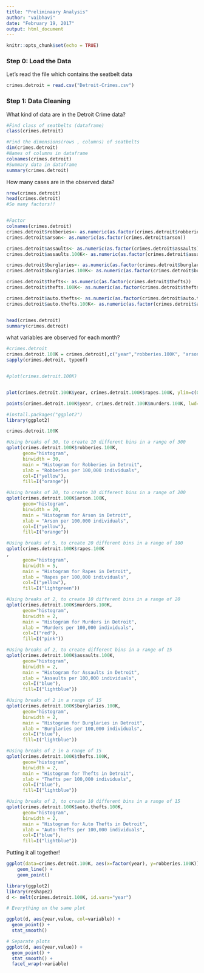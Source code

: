 ```yaml
---
title: "Preliminaary Analysis"
author: "vaibhavi"
date: "February 19, 2017"
output: html_document
---
```


```r
knitr::opts_chunk$set(echo = TRUE)
```

### Step 0: Load the Data
Let's read the file which contains the seatbelt data
```r
crimes.detroit = read.csv("Detroit-Crimes.csv")
```

### Step 1: Data Cleaning
What kind of data are in the Detroit Crime data? 
```r
#Find class of seatbelts (dataframe)
class(crimes.detroit)

#Find the dimensions(rows , columns) of seatbelts
dim(crimes.detroit)
#Names of columns in dataframe
colnames(crimes.detroit)
#Summary data in dataframe
summary(crimes.detroit)
```

How many cases are in the observed data?
```r
nrow(crimes.detroit)
head(crimes.detroit)
#So many factors!!



```

```r
#Factor
colnames(crimes.detroit)
crimes.detroit$robberies<- as.numeric(as.factor(crimes.detroit$robberies))
crimes.detroit$arson<- as.numeric(as.factor(crimes.detroit$arson))

crimes.detroit$assaults<- as.numeric(as.factor(crimes.detroit$assaults))
crimes.detroit$assaults.100K<- as.numeric(as.factor(crimes.detroit$assaults.100K))

crimes.detroit$burglaries<- as.numeric(as.factor(crimes.detroit$burglaries))
crimes.detroit$burglaries.100K<- as.numeric(as.factor(crimes.detroit$burglaries.100K))

crimes.detroit$thefts<- as.numeric(as.factor(crimes.detroit$thefts))
crimes.detroit$thefts.100K<- as.numeric(as.factor(crimes.detroit$thefts.100K))

crimes.detroit$auto.thefts<- as.numeric(as.factor(crimes.detroit$auto.thefts))
crimes.detroit$auto.thefts.100K<- as.numeric(as.factor(crimes.detroit$auto.thefts.100K))


head(crimes.detroit)
summary(crimes.detroit)
```

what variables are observed for each month?
```r
#crimes.detroit
crimes.detroit.100K = crimes.detroit[,c("year","robberies.100K", "arson.100K", "burglaries.100K","assaults.100K", "thefts.100K","auto.thefts.100K","murders.100K","rapes.100K")]
sapply(crimes.detroit, typeof)


#plot(crimes.detroit.100K)
```

```r

```

```r
plot(crimes.detroit.100K$year, crimes.detroit.100K$rapes.100K, ylim=c(0,100), xlab="Year", ylab="Crimes per 100,000", main="Plotting crimes in Detroit per 100,000 people",type="o", lty=2 , lwd=2)

points(crimes.detroit.100K$year, crimes.detroit.100K$murders.100K, lwd=2, type="o", lty=2, pch=3, col="red")
```

```r

#install.packages("ggplot2")
library(ggplot2)
```

```r
crimes.detroit.100K

#Using breaks of 30, to create 10 different bins in a range of 300
qplot(crimes.detroit.100K$robberies.100K,
      geom="histogram",
      binwidth = 30,  
      main = "Histogram for Robberies in Detroit", 
      xlab = "Robberies per 100,000 individuals",  
      col=I("yellow"),
      fill=I("orange"))
```



```r
#Using breaks of 20, to create 10 different bins in a range of 200
qplot(crimes.detroit.100K$arson.100K,
      geom="histogram",
      binwidth = 20,  
      main = "Histogram for Arson in Detroit", 
      xlab = "Arson per 100,000 individuals",  
      col=I("yellow"),
      fill=I("orange"))
```


```r
#Using breaks of 5, to create 20 different bins in a range of 100
qplot(crimes.detroit.100K$rapes.100K
,
      geom="histogram",
      binwidth = 5,  
      main = "Histogram for Rapes in Detroit", 
      xlab = "Rapes per 100,000 individuals",  
      col=I("yellow"),
      fill=I("lightgreen"))
```


```r
#Using breaks of 2, to create 10 different bins in a range of 20
qplot(crimes.detroit.100K$murders.100K,
      geom="histogram",
      binwidth = 2,  
      main = "Histogram for Murders in Detroit", 
      xlab = "Murders per 100,000 individuals",  
      col=I("red"),
      fill=I("pink"))
```


```r
#Using breaks of 2, to create different bins in a range of 15
qplot(crimes.detroit.100K$assaults.100K,
      geom="histogram",
      binwidth = 2,   
      main = "Histogram for Assaults in Detroit", 
      xlab = "Assaults per 100,000 individuals",        
      col=I("blue"),
      fill=I("lightblue"))
```



```r
#Using breaks of 2 in a range of 15
qplot(crimes.detroit.100K$burglaries.100K,
      geom="histogram",
      binwidth = 2,  
      main = "Histogram for Burglaries in Detroit", 
      xlab = "Burglaries per 100,000 individuals",  
      col=I("blue"),
      fill=I("lightblue"))

```



```r
#Using breaks of 2 in a range of 15
qplot(crimes.detroit.100K$thefts.100K,
      geom="histogram",
      binwidth = 2,  
      main = "Histogram for Thefts in Detroit", 
      xlab = "Thefts per 100,000 individuals",  
      col=I("blue"),
      fill=I("lightblue"))
```



```r
#Using breaks of 2, to create 10 different bins in a range of 15
qplot(crimes.detroit.100K$auto.thefts.100K,
      geom="histogram",
      binwidth = 2,  
      main = "Histogram for Auto Thefts in Detroit", 
      xlab = "Auto-Thefts per 100,000 individuals",  
      col=I("blue"),
      fill=I("lightblue"))
```

Putting it all together!
```r
ggplot(data=crimes.detroit.100K, aes(x=factor(year), y=robberies.100K)) + 
    geom_line() +
    geom_point()

```
```r
library(ggplot2)
library(reshape2)
d <- melt(crimes.detroit.100K, id.vars="year")

# Everything on the same plot

ggplot(d, aes(year,value, col=variable)) + 
  geom_point() + 
  stat_smooth() 

# Separate plots
ggplot(d, aes(year,value)) + 
  geom_point() + 
  stat_smooth() +
  facet_wrap(~variable)
```

```r

```
